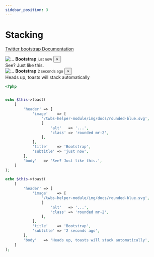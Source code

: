 ```yaml
---
sidebar_position: 3
---
```



# Stacking

[Twitter bootstrap Documentation](https://getbootstrap.com/docs/4.5/components/toasts/#stacking)

<Tabs>
<TabItem value="result" label="Result" default><HtmlCode bootstrapVersion="4.5"><div aria-atomic="true" aria-live="assertive" class="toast" role="alert">
    <div class="toast-header">
        <img alt="..." class="mr-2 rounded" src="/twbs-helper-module/img/docs/rounded-blue.svg"/>
        <strong class="mr-auto">Bootstrap</strong>
        <small class="text-muted">just now</small>
        <button aria-label="Close" class="close mb-1 ml-2" data-dismiss="toast" type="button"><span aria-hidden="true">×</span></button>
    </div>
    <div class="toast-body">
        See? Just like this.
    </div>
</div>
<div aria-atomic="true" aria-live="assertive" class="toast" role="alert">
    <div class="toast-header">
        <img alt="..." class="mr-2 rounded" src="/twbs-helper-module/img/docs/rounded-blue.svg"/>
        <strong class="mr-auto">Bootstrap</strong>
        <small class="text-muted">2 seconds ago</small>
        <button aria-label="Close" class="close mb-1 ml-2" data-dismiss="toast" type="button"><span aria-hidden="true">×</span></button>
    </div>
    <div class="toast-body">
        Heads up, toasts will stack automatically
    </div>
</div></HtmlCode></TabItem>
<TabItem value="source" label="Source">

```php
<?php


echo $this->toast(
    [
        'header' => [
            'image'    => [
                '/twbs-helper-module/img/docs/rounded-blue.svg',
                [
                    'alt'   => '...',
                    'class' => 'rounded mr-2',
                ],
            ],
            'title'    => 'Bootstrap',
            'subtitle' => 'just now',
        ],
        'body'   => 'See? Just like this.',
    ]
);

echo $this->toast(
    [
        'header' => [
            'image'    => [
                '/twbs-helper-module/img/docs/rounded-blue.svg',
                [
                    'alt'   => '...',
                    'class' => 'rounded mr-2',
                ],
            ],
            'title'    => 'Bootstrap',
            'subtitle' => '2 seconds ago',
        ],
        'body'   => 'Heads up, toasts will stack automatically',
    ]
);

```

</TabItem>
</Tabs>
